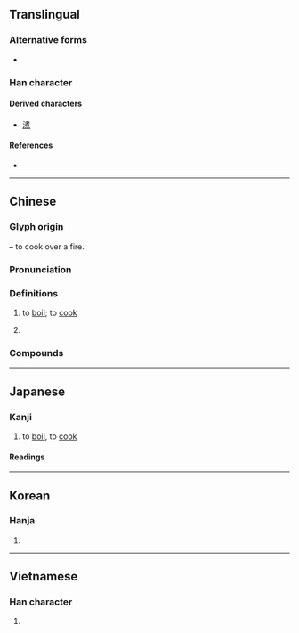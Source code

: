 {{also|煑}}
{{character info}}
{{character info|0xfa48}}
{{character info|0xfa9c}}

==Translingual==

===Alternative forms===
* {{l|mul|煑}}

===Han character===
{{Han char|rn=86|rad=火|as=08|sn=12|four=44336|canj=JAF|ids=⿱者灬}}

====Derived characters====
* [[㵭]]

====References====
* {{Han ref|kx=0678.161|dkj=19165|dj=1087.170|hdz=32211.110|uh=716E|ud=29038|bh=B54E|bd=46414}}

----

==Chinese==
{{zh-forms|alt=煑}}

===Glyph origin===
{{Han etym}}
{{Han compound|者|火|alt2=灬|t2=fire|ls=psc|c1=p|c2=s}} – to cook over a fire.

===Pronunciation===
{{zh-pron
|m=zhǔ
|c=zyu2
|c-t=zi2
|h=pfs=chú
|md=cṳ̄
|mn=xm,tp,kh,tn,mg,hc,tc:chú/qz,lk,sx,km:chír/zz,yl,ph:chí
|mn-t=ze2
|w=2tsr
|mc=y
|oc=y
|cat=v
}}

===Definitions===
{{zh-hanzi}}

# to [[boil]]; to [[cook]]
#: {{zh-x|煮 麵|to '''make''' ('''cook''') noodles}}
# {{lb|zh|neologism|humorous}} {{n-g|Alternative form of {{zh-l|主|Zhǔ|[[Lord]]}} referring to the [[Flying Spaghetti Monster]].}}

===Compounds===
{{zh-der|煮呢|煮沸|煮的|煮干|煮鼓|煮熟|煮飯|家庭煮夫|一鍋煮|煮鶴焚琴|烹煮|白煮|煮鶴燒琴|熬煮|滷煮|煮茗|烹龍煮鳳|煮豆燃萁|煮酒|白煮蛋|煮海為鹽|燉煮|燃萁煮豆|煮菜|煮粥焚鬚|煮字療飢|焚琴煮鶴|摘山煮海|煮字|燜煮|敲冰煮茗|炮鳳煮龍|鑄山煮海}}

{{zh-cat|Elementary}}

----

==Japanese==
{{ja-kanji forms|k=y}}

===Kanji===
{{ja-kanji|grade=c|rs=火08}}

# to [[boil]], to [[cook]]

====Readings====
{{ja-readings
|goon=しょ<しよ
|kanon=しょ<しよ
|kanyoon=しゃ<しや
|kun=に-る, に-える, に-やす
}}

----

==Korean==

===Hanja===
{{ko-hanja|hangeul=자|eumhun=|rv=ja|mr=cha|y=ca}}

# {{rfdef|ko|sort=火08}}

----

==Vietnamese==

===Han character===
{{vi-readings|reading=chử|rs=火08}}

# {{rfdef|vi|sort=火08}}